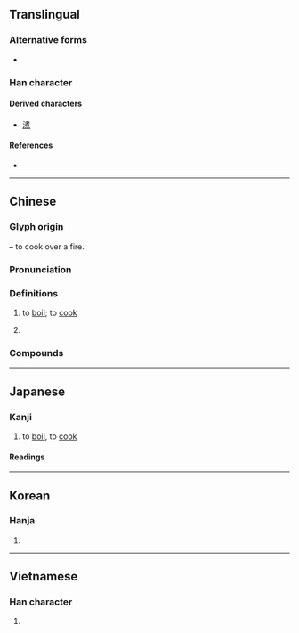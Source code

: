 {{also|煑}}
{{character info}}
{{character info|0xfa48}}
{{character info|0xfa9c}}

==Translingual==

===Alternative forms===
* {{l|mul|煑}}

===Han character===
{{Han char|rn=86|rad=火|as=08|sn=12|four=44336|canj=JAF|ids=⿱者灬}}

====Derived characters====
* [[㵭]]

====References====
* {{Han ref|kx=0678.161|dkj=19165|dj=1087.170|hdz=32211.110|uh=716E|ud=29038|bh=B54E|bd=46414}}

----

==Chinese==
{{zh-forms|alt=煑}}

===Glyph origin===
{{Han etym}}
{{Han compound|者|火|alt2=灬|t2=fire|ls=psc|c1=p|c2=s}} – to cook over a fire.

===Pronunciation===
{{zh-pron
|m=zhǔ
|c=zyu2
|c-t=zi2
|h=pfs=chú
|md=cṳ̄
|mn=xm,tp,kh,tn,mg,hc,tc:chú/qz,lk,sx,km:chír/zz,yl,ph:chí
|mn-t=ze2
|w=2tsr
|mc=y
|oc=y
|cat=v
}}

===Definitions===
{{zh-hanzi}}

# to [[boil]]; to [[cook]]
#: {{zh-x|煮 麵|to '''make''' ('''cook''') noodles}}
# {{lb|zh|neologism|humorous}} {{n-g|Alternative form of {{zh-l|主|Zhǔ|[[Lord]]}} referring to the [[Flying Spaghetti Monster]].}}

===Compounds===
{{zh-der|煮呢|煮沸|煮的|煮干|煮鼓|煮熟|煮飯|家庭煮夫|一鍋煮|煮鶴焚琴|烹煮|白煮|煮鶴燒琴|熬煮|滷煮|煮茗|烹龍煮鳳|煮豆燃萁|煮酒|白煮蛋|煮海為鹽|燉煮|燃萁煮豆|煮菜|煮粥焚鬚|煮字療飢|焚琴煮鶴|摘山煮海|煮字|燜煮|敲冰煮茗|炮鳳煮龍|鑄山煮海}}

{{zh-cat|Elementary}}

----

==Japanese==
{{ja-kanji forms|k=y}}

===Kanji===
{{ja-kanji|grade=c|rs=火08}}

# to [[boil]], to [[cook]]

====Readings====
{{ja-readings
|goon=しょ<しよ
|kanon=しょ<しよ
|kanyoon=しゃ<しや
|kun=に-る, に-える, に-やす
}}

----

==Korean==

===Hanja===
{{ko-hanja|hangeul=자|eumhun=|rv=ja|mr=cha|y=ca}}

# {{rfdef|ko|sort=火08}}

----

==Vietnamese==

===Han character===
{{vi-readings|reading=chử|rs=火08}}

# {{rfdef|vi|sort=火08}}